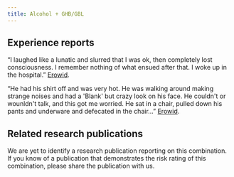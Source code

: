 ---
title: Alcohol + GHB/GBL
---
## Experience reports

“I laughed like a lunatic and slurred that I was ok, then completely lost consciousness. I remember nothing of what ensued after that. I woke up in the hospital.” [Erowid](https://erowid.org/experiences/exp.php?ID=53212).

“He had his shirt off and was very hot. He was walking around making strange noises and had a 'Blank' but crazy look on his face. He couldn't or wounldn't talk, and this got me worried. He sat in a chair, pulled down his pants and underware and defecated in the chair…” [Erowid](https://erowid.org/experiences/exp.php?ID=7266).

## Related research publications

We are yet to identify a research publication reporting on this combination. If you know of a publication that demonstrates the risk rating of this combination, please share the publication with us.

